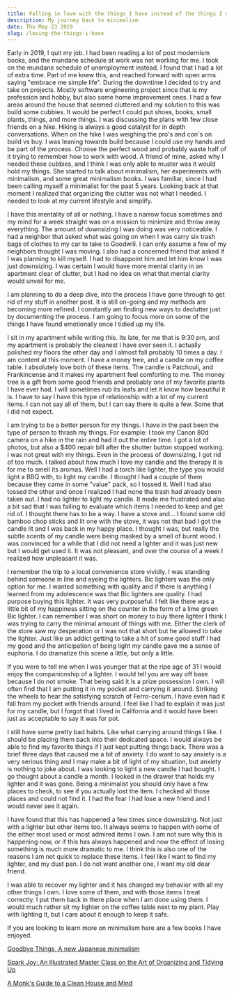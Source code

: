 ```yaml
---
title: Falling in love with the things I have instead of the things I don't
description: My journey back to minimalism
date: Thu May 23 2019
slug: /loving-the-things-i-have
---
```


Early in 2019, I quit my job. I had been reading a lot of post modernism books, and the mundane schedule at work was not working for me. I took on the mundane schedule of unemployment instead. I found that I had a lot of extra time. Part of me knew this, and reached forward with open arms saying "embrace me simple life". During the downtime I decided to try and take on projects. Mostly software engineering project since that is my profession and hobby, but also some home improvement ones. I had a few areas around the house that seemed cluttered and my solution to this was build some cubbies. It would be perfect I could put shoes, books, small plants, things, and more things.
I was discussing the plans with few close friends on a hike. Hiking is always a good catalyst for in depth conversations. When on the hike I was weighing the pro's and con's on build vs buy. I was leaning towards build because I could use my hands and be part of the process. Choose the perfect wood and probably waste half of it trying to remember how to work with wood. A friend of mine, asked why I needed these cubbies, and I think I was only able to muster was it would hold my things. She started to talk about minimalism, her experiments with minimalism, and some great minimalism books. I was familiar, since I had been calling myself a minimalist for the past 5 years. Looking back at that moment I realized that organizing the clutter was not what I needed. I needed to look at my current lifestyle and simplify.

I have this mentality of all or nothing. I have a narrow focus sometimes and my mind for a week straight was on a mission to minimize and throw away everything. The amount of downsizing I was doing was very noticeable. I had a neighbor that asked what was going on when I was carry six trash bags of clothes to my car to take to Goodwill. I can only assume a few of my neighbors thought I was moving. I also had a concerned friend that asked if I was planning to kill myself. I had to disappoint him and let him know I was just downsizing. I was certain I would have more mental clarity in an apartment clear of clutter, but I had no idea on what that mental clarity would unveil for me.

I am planning to do a deep dive, into the process I have gone through to get rid of my stuff in another post. It is still on-going and my methods are becoming more refined. I constantly am finding new ways to declutter just by documenting the process. I am going to focus more on some of the things I have found emotionally once I tidied up my life.

I sit in my apartment while writing this. Its late, for me that is 9:30 pm, and my apartment is probably the cleanest I have ever seen it. I actually polished my floors the other day and I almost fall probably 10 times a day. I am content at this moment. I have a money tree, and a candle on my coffee table. I absolutely love both of these items. The candle is Patchouli, and Frankincense and it makes my apartment feel comforting to me. The money tree is a gift from some good friends and probably one of my favorite plants I have ever had. I will sometimes rub its leafs and let it know how beautiful it is. I have to say I have this type of relationship with a lot of my current items. I can not say all of them, but I can say there is quite a few. Some that I did not expect.

I am trying to be a better person for my things. I have in the past been the type of person to thrash my things. For example: I took my Canon 80d camera on a hike in the rain and had it out the entire time. I got a lot of photos, but also a \$400 repair bill after the shutter button stopped working. I was not great with my things. Even in the process of downsizing, I got rid of too much.
I talked about how much I love my candle and the therapy it is for me to smell its aromas. Well I had a torch like lighter, the type you would light a BBQ with, to light my candle. I thought I had a couple of them because they came in some "value" pack, so I tossed it. Well I had also tossed the other and once I realized I had none the trash had already been taken out. I had no lighter to light my candle. It made me frustrated and also a bit sad that I was failing to evaluate which items I needed to keep and get rid of. I thought there has to be a way. I have a stove and... I found some old bamboo chop sticks and lit one with the stove, it was not that bad I got the candle lit and I was back in my happy place. I thought I was, but really the subtle scents of my candle were being masked by a smell of burnt wood. I was convinced for a while that I did not need a lighter and it was just new but I would get used it. It was not pleasant, and over the course of a week I realized how unpleasant it was.

I remember the trip to a local convenience store vividly. I was standing behind someone in line and eyeing the lighters. Bic lighters was the only option for me. I wanted something with quality and if there is anything I learned from my adolescence was that Bic lighters are quality. I had purpose buying this lighter. It was very purposeful. I felt like there was a little bit of my happiness sitting on the counter in the form of a lime green Bic lighter. I can remember I was short on money to buy there lighter I think I was trying to carry the minimal amount of things with me. Either the clerk of the store saw my desperation or I was not that short but he allowed to take the lighter. Just like an addict getting to take a hit of some good stuff I had my good and the anticipation of being light my candle gave me a sense of euphoria. I do dramatize this scene a little, but only a little.

If you were to tell me when I was younger that at the ripe age of 31 I would enjoy the companionship of a lighter. I would tell you are way off base because I do not smoke. That being said it is a prize possession I own. I will often find that I am putting it in my pocket and carrying it around. Striking the wheels to hear the satisfying scratch of Ferro-cerium. I have even had it fall from my pocket with friends around. I feel like I had to explain it was just for my candle, but I forgot that I lived in California and it would have been just as acceptable to say it was for pot.

I still have some pretty bad habits. Like what carrying around things I like. I should be placing them back into their dedicated space. I would always be able to find my favorite things if I just kept putting things back. There was a brief three days that caused me a bit of anxiety. I do want to say anxiety is a very serious thing and I may make a bit of light of my situation, but anxiety is nothing to joke about. I was looking to light a new candle I had bought. I go thought about a candle a month. I looked in the drawer that holds my lighter and it was gone. Being a minimalist you should only have a few places to check, to see if you actually lost the item. I checked all those places and could not find it. I had the fear I had lose a new friend and I would never see it again.

I have found that this has happened a few times since downsizing. Not just with a lighter but other items too. It always seems to happen with some of the either most used or most admired items I own. I am not sure why this is happening now, or if this has always happened and now the effect of losing something is much more dramatic to me. I think this is also one of the reasons I am not quick to replace these items. I feel like I want to find my lighter, and my dust pan. I do not want another one, I want my old dear friend.

I was able to recover my lighter and it has changed my behavior with all my other things I own. I love some of them, and with those items I treat correctly. I put them back in there place when I am done using them. I would much rather sit my lighter on the coffee table next to my plant. Play with lighting it, but I care about it enough to keep it safe.

If you are looking to learn more on minimalism here are a few books I have enjoyed.

[Goodbye Things, A new Japanese minimalism](https://www.amazon.com/dp/B01HDSU7KE/ref=dp-kindle-redirect?_encoding=UTF8&btkr=1)

[Spark Joy: An Illustrated Master Class on the Art of Organizing and Tidying Up](https://www.amazon.com/Spark-Joy-Illustrated-Organizing-Changing-ebook/dp/B00Y6QG5D0)

[A Monk's Guide to a Clean House and Mind](https://www.amazon.com/Monks-Guide-Clean-House-Mind-ebook/dp/B07C6H6FNN/)
